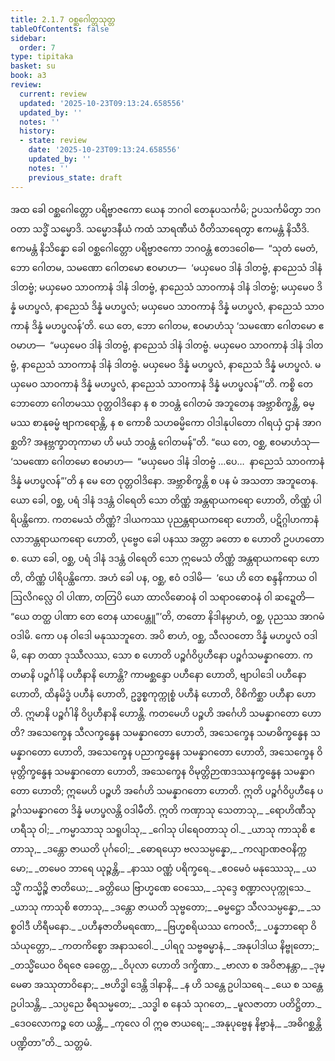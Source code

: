 ```yaml
---
title: 2.1.7 ဝစ္ဆဂေါတ္တသုတ္တ
tableOfContents: false
sidebar:
  order: 7
type: tipitaka
basket: su
book: a3
review:
  current: review
  updated: '2025-10-23T09:13:24.658556'
  updated_by: ''
  notes: ''
  history:
  - state: review
    date: '2025-10-23T09:13:24.658556'
    updated_by: ''
    notes: ''
    previous_state: draft
---
```



<ReviewStatus review={frontmatter.review} showDetails={true} />

<HypothesisAnnotation frontmatter={frontmatter} />

<DynamicBreadcrumb />

<Division number="58" book="a3" e="ch" v="15" p="161">

<Paragraph number="352" book="a3">
အထ ခေါ ဝစ္ဆဂေါတ္တော ပရိဗ္ဗာဇကော ယေန ဘဂဝါ တေနုပသင်္ကမိ; ဥပသင်္ကမိတွာ ဘဂဝတာ သဒ္ဓိံ သမ္မောဒိ. သမ္မောဒနီယံ ကထံ သာရဏီယံ ဝီတိသာရေတွာ ဧကမန္တံ နိသီဒိ. ဧကမန္တံ နိသိန္နော ခေါ ဝစ္ဆဂေါတ္တော ပရိဗ္ဗာဇကော ဘဂဝန္တံ ဧတဒဝေါစ—  “သုတံ မေတံ, ဘော ဂေါတမ, သမဏော ဂေါတမော ဧဝမာဟ—  ‘မယှမေဝ ဒါနံ ဒါတဗ္ဗံ, နာညေသံ ဒါနံ ဒါတဗ္ဗံ; မယှမေဝ သာဝကာနံ ဒါနံ ဒါတဗ္ဗံ, နာညေသံ သာဝကာနံ ဒါနံ ဒါတဗ္ဗံ; မယှမေဝ ဒိန္နံ မဟပ္ဖလံ, နာညေသံ ဒိန္နံ မဟပ္ဖလံ; မယှမေဝ သာဝကာနံ ဒိန္နံ မဟပ္ဖလံ, နာညေသံ သာဝကာနံ ဒိန္နံ မဟပ္ဖလန်’တိ. ယေ တေ, ဘော ဂေါတမ, ဧဝမာဟံသု ‘သမဏော ဂေါတမော ဧဝမာဟ—  “မယှမေဝ ဒါနံ ဒါတဗ္ဗံ, နာညေသံ ဒါနံ ဒါတဗ္ဗံ. မယှမေဝ သာဝကာနံ ဒါနံ ဒါတဗ္ဗံ, နာညေသံ သာဝကာနံ ဒါနံ ဒါတဗ္ဗံ. မယှမေဝ ဒိန္နံ မဟပ္ဖလံ, နာညေသံ ဒိန္နံ မဟပ္ဖလံ. မယှမေဝ သာဝကာနံ ဒိန္နံ မဟပ္ဖလံ, နာညေသံ သာဝကာနံ ဒိန္နံ မဟပ္ဖလန်”’တိ. ကစ္စိ တေ ဘောတော ဂေါတမဿ ဝုတ္တဝါဒိနော န စ ဘဝန္တံ ဂေါတမံ အဘူတေန အဗ္ဘာစိက္ခန္တိ, ဓမ္မဿ စာနုဓမ္မံ ဗျာကရောန္တိ, န စ ကောစိ သဟဓမ္မိကော ဝါဒါနုပါတော ဂါရယှံ ဌာနံ အာဂစ္ဆတိ? အနဗ္ဘက္ခာတုကာမာ ဟိ မယံ ဘဝန္တံ ဂေါတမန်”တိ.
</Paragraph>

<Paragraph number="353" book="a3">
“ယေ တေ, ဝစ္ဆ, ဧဝမာဟံသု—  ‘သမဏော ဂေါတမော ဧဝမာဟ—  “မယှမေဝ ဒါနံ ဒါတဗ္ဗံ …ပေ…  နာညေသံ သာဝကာနံ ဒိန္နံ မဟပ္ဖလန်”’တိ န မေ တေ ဝုတ္တဝါဒိနော. အဗ္ဘာစိက္ခန္တိ စ ပန မံ အသတာ အဘူတေန. ယော ခေါ, ဝစ္ဆ, ပရံ ဒါနံ ဒဒန္တံ ဝါရေတိ သော တိဏ္ဏံ အန္တရာယကရော ဟောတိ, တိဏ္ဏံ ပါရိပန္ထိကော. ကတမေသံ တိဏ္ဏံ? ဒါယကဿ ပုညန္တရာယကရော ဟောတိ, ပဋိဂ္ဂါဟကာနံ လာဘန္တရာယကရော ဟောတိ, ပုဗ္ဗေဝ ခေါ ပနဿ အတ္တာ ခတော စ ဟောတိ ဥပဟတော စ. ယော ခေါ, ဝစ္ဆ, ပရံ ဒါနံ ဒဒန္တံ ဝါရေတိ သော ဣမေသံ တိဏ္ဏံ အန္တရာယကရော ဟောတိ, တိဏ္ဏံ ပါရိပန္ထိကော.
</Paragraph>

<Paragraph number="354" book="a3">
အဟံ ခေါ ပန, ဝစ္ဆ, ဧဝံ ဝဒါမိ—  ‘ယေ ဟိ တေ စန္ဒနိကာယ ဝါ ဩလိဂလ္လေ ဝါ ပါဏာ, တတြပိ ယော ထာလိဓောဝနံ ဝါ သရာဝဓောဝနံ ဝါ ဆဍ္ဍေတိ—  “ယေ တတ္ထ ပါဏာ တေ တေန ယာပေန္တူ”’တိ, တတော နိဒါနမ္ပာဟံ, ဝစ္ဆ, ပုညဿ အာဂမံ ဝဒါမိ. ကော ပန ဝါဒေါ မနုဿဘူတေ. အပိ စာဟံ, ဝစ္ဆ, သီလဝတော ဒိန္နံ မဟပ္ဖလံ ဝဒါမိ, နော တထာ ဒုဿီလဿ, သော စ ဟောတိ ပဉ္စင်္ဂဝိပ္ပဟီနော ပဉ္စင်္ဂသမန္နာဂတော.
</Paragraph>

<Paragraph number="355" book="a3">
ကတမာနိ ပဉ္စင်္ဂါနိ ပဟီနာနိ ဟောန္တိ? ကာမစ္ဆန္ဒော ပဟီနော ဟောတိ, ဗျာပါဒေါ ပဟီနော ဟောတိ, ထိနမိဒ္ဓံ ပဟီနံ ဟောတိ, ဥဒ္ဓစ္စကုက္ကုစ္စံ ပဟီနံ ဟောတိ, ဝိစိကိစ္ဆာ ပဟီနာ ဟောတိ. ဣမာနိ ပဉ္စင်္ဂါနိ ဝိပ္ပဟီနာနိ ဟောန္တိ.
</Paragraph>

<Paragraph number="356" book="a3">
ကတမေဟိ ပဉ္စဟိ အင်္ဂေဟိ သမန္နာဂတော ဟောတိ? အသေက္ခေန သီလက္ခန္ဓေန သမန္နာဂတော ဟောတိ, အသေက္ခေန သမာဓိက္ခန္ဓေန သမန္နာဂတော ဟောတိ, အသေက္ခေန ပညာက္ခန္ဓေန သမန္နာဂတော ဟောတိ, အသေက္ခေန ဝိမုတ္တိက္ခန္ဓေန သမန္နာဂတော ဟောတိ, အသေက္ခေန ဝိမုတ္တိဉာဏဒဿနက္ခန္ဓေန သမန္နာဂတော ဟောတိ; ဣမေဟိ ပဉ္စဟိ အင်္ဂေဟိ သမန္နာဂတော ဟောတိ. ဣတိ ပဉ္စင်္ဂဝိပ္ပဟီနေ ပဉ္စင်္ဂသမန္နာဂတေ ဒိန္နံ မဟပ္ဖလန္တိ ဝဒါမီတိ.
</Paragraph>

<Paragraph number="357" type="verses" book="a3">
ဣတိ ကဏှာသု သေတာသု,_  
_ရောဟိဏီသု ဟရီသု ဝါ;_  
_ကမ္မာသာသု သရူပါသု,_  
_ဂေါသု ပါရေဝတာသု ဝါ._  

</Paragraph>

<Paragraph number="358" type="verses" book="a3">
_ယာသု ကာသုစိ ဧတာသု,_  
_ဒန္တော ဇာယတိ ပုင်္ဂဝေါ;_  
_ဓောရယှော ဗလသမ္ပန္နော,_  
_ကလျာဏဇဝနိက္ကမော;_  
_တမေဝ ဘာရေ ယုဉ္ဇန္တိ,_  
_နာဿ ဝဏ္ဏံ ပရိက္ခရေ._  

</Paragraph>

<Paragraph number="359" type="verses" book="a3">
_ဧဝမေဝံ မနုဿေသု,_  
_ယသ္မိံ ကသ္မိဉ္စိ ဇာတိယေ;_  
_ခတ္တိယေ ဗြာဟ္မဏေ ဝေဿေ,_  
_သုဒ္ဒေ စဏ္ဍာလပုက္ကုသေ._  

</Paragraph>

<Paragraph number="360" type="verses" book="a3">
_ယာသု ကာသုစိ ဧတာသု,_  
_ဒန္တော ဇာယတိ သုဗ္ဗတော;_  
_ဓမ္မဋ္ဌော သီလသမ္ပန္နော,_  
_သစ္စဝါဒီ ဟိရီမနော._  

</Paragraph>

<Paragraph number="361" type="verses" book="a3">
_ပဟီနဇာတိမရဏော,_  
_ဗြဟ္မစရိယဿ ကေဝလီ;_  
_ပန္နဘာရော ဝိသံယုတ္တော,_  
_ကတကိစ္စော အနာသဝေါ._  

</Paragraph>

<Paragraph number="362" type="verses" book="a3">
_ပါရဂူ သဗ္ဗဓမ္မာနံ,_  
_အနုပါဒါယ နိဗ္ဗုတော;_  
_တသ္မိံယေဝ ဝိရဇေ ခေတ္တေ,_  
_ဝိပုလာ ဟောတိ ဒက္ခိဏာ._  

</Paragraph>

<Paragraph number="363" type="verses" book="a3">
_ဗာလာ စ အဝိဇာနန္တာ,_  
_ဒုမ္မေဓာ အဿုတာဝိနော;_  
_ဗဟိဒ္ဓါ ဒေန္တိ ဒါနာနိ,_  
_န ဟိ သန္တေ ဥပါသရေ._  

</Paragraph>

<Paragraph number="364" type="verses" book="a3">
_ယေ စ သန္တေ ဥပါသန္တိ,_  
_သပ္ပညေ ဓီရသမ္မတေ;_  
_သဒ္ဓါ စ နေသံ သုဂတေ,_  
_မူလဇာတာ ပတိဋ္ဌိတာ._  

</Paragraph>

<Paragraph number="365" type="verses" book="a3">
_ဒေဝလောကဉ္စ တေ ယန္တိ,_  
_ကုလေ ဝါ ဣဓ ဇာယရေ;_  
_အနုပုဗ္ဗေန နိဗ္ဗာနံ,_  
_အဓိဂစ္ဆန္တိ ပဏ္ဍိတာ”တိ._  


</Paragraph>
</Division>

<Paragraph number="366" type="center" book="a3">
သတ္တမံ.
</Paragraph>